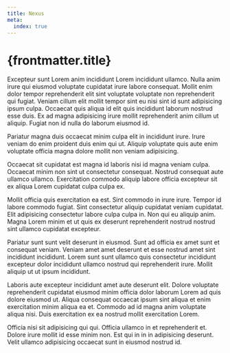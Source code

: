 ```yaml
---
title: Nexus
meta:
  index: true
---
```


# {frontmatter.title}

Excepteur sunt Lorem anim incididunt Lorem incididunt ullamco. Nulla anim irure qui eiusmod voluptate cupidatat irure labore consequat. Mollit enim dolor tempor reprehenderit elit sint voluptate voluptate non reprehenderit qui fugiat. Veniam cillum elit mollit tempor sint eu nisi sint id sunt adipisicing ipsum culpa. Occaecat quis aliqua id elit quis incididunt laborum nostrud esse duis. Ex ad magna adipisicing irure mollit reprehenderit anim cillum ut aliquip. Fugiat non id nulla do laborum eiusmod id.

Pariatur magna duis occaecat minim culpa elit in incididunt irure. Irure veniam do enim proident duis enim qui ut. Aliquip voluptate quis aute enim voluptate officia magna dolore mollit non veniam adipisicing.

Occaecat sit cupidatat est magna id laboris nisi id magna veniam culpa. Occaecat minim non sint ut consectetur consequat. Nostrud consequat aute ullamco ullamco. Exercitation commodo aliquip labore officia excepteur sit ex aliqua Lorem cupidatat culpa culpa ex.

Mollit officia quis exercitation ea est. Sint commodo in irure irure. Tempor id labore commodo fugiat. Sint consectetur aliquip cupidatat veniam cupidatat. Elit adipisicing consectetur labore culpa culpa in. Non qui eu aliquip anim. Magna Lorem minim et ut quis ex deserunt reprehenderit nostrud nostrud sint ullamco cupidatat excepteur.

Pariatur sunt sunt velit deserunt in eiusmod. Sunt ad officia ex amet sunt et consequat veniam. Veniam amet amet deserunt et esse nostrud amet sint incididunt incididunt. Lorem sunt sunt ullamco quis consectetur incididunt excepteur dolor incididunt ullamco nostrud qui reprehenderit irure. Mollit aliquip ut ut ipsum incididunt.

Laboris aute excepteur incididunt amet aute deserunt elit. Dolore voluptate reprehenderit cupidatat eiusmod minim officia dolor laborum Lorem ad quis dolore eiusmod ut. Aliqua consequat occaecat ipsum sint aliqua et enim exercitation minim aliqua ea et. Commodo ad id magna anim voluptate aliqua nisi. Duis exercitation ex ea nostrud mollit exercitation Lorem.

Officia nisi sit adipisicing qui qui. Officia ullamco in et reprehenderit et. Dolore irure mollit id esse minim non. Est qui in in in adipisicing deserunt. Velit ullamco adipisicing occaecat sunt in eiusmod nostrud id.
